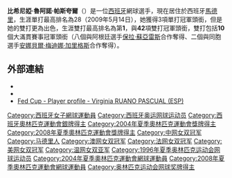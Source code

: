 {{noteTA
|G1=Tennis
}}
{{Infobox 网球
|姓名=Virginia Ruano Pascual
|照片=Virginia Ruano Pascual-2009-Sep-06.jpg
|国籍={{Flagicon|ESP}}西班牙
|生年=1973年
|生日=9月21日
|出生地= [[西班牙|西班牙]][[馬德里|馬德里]]
|居住地= 西班牙馬德里
|身高=169
|体重=60
|持拍手=右
|反拍=單手
|转职业年=1992
|球拍=
|球衣=
|球鞋=
|单打最高排名=28（1999年4月12日）
|双打最高排名='''1'''（2003年9月8日）
|现单打排名=
|现双打排名=
|单打冠军头衔= WTA級─3個<br />ITF級─4
|双打冠军头衔= WTA級─42個<br />ITF級─10
|职业战绩=
|奖金=$5,874,898
|澳网最好成绩=八強（2003）
|法网最好成绩=八強（1995）
|温网最好成绩=第四輪（1998）
|美网最好成绩=第三輪（1998、1999、2001）
|澳網雙打最好成績='''冠軍'''（2004）
|法網雙打最好成績='''冠軍'''（2001、2002、2004、2005、2008、2009）
|溫網雙打最好成績=亞軍（2002、2003、2006）
|美網雙打最好成績='''冠軍'''（2002、2003、2004）
|OlympicsDoublesresult         = [[Image:Silver_medal.svg|25px]] 銀牌（2004、2008）
|大满贯个数=雙打10個
|奥运会最好成绩=
}}
'''比希尼婭·魯阿諾·帕斯夸爾'''（{{bd|1973年|9月21日|catIdx=Ruano}}）是一位[[西班牙|西班牙]]網球選手，現在居住於西班牙[[馬德里|馬德里]]，生涯單打最高排名為28（2009年5月14日），她獲得3項單打冠軍頭銜，但是她的雙打更為出色，生涯雙打最高排名為第'''1'''，與'''42'''項雙打冠軍頭銜，雙打包括'''10'''個大滿貫賽事冠軍頭銜（八個與阿根廷選手[[保拉·蘇亞雷斯|保拉·蘇亞雷斯]]合作奪得、二個與同胞選手[[安娜貝爾·梅迪娜·加里格斯|安娜貝爾·梅迪娜·加里格斯]]合作奪得）。

== 外部連結 ==
{{Commonscat|Virginia Ruano Pascual}}
* {{Wta|6855}}
* {{ITF Profile|id=20001383}}
* [http://www.fedcup.com/en/players/player/profile.aspx?playerid=20001383 Fed Cup - Player profile - Virginia RUANO PASCUAL (ESP)] {{Wayback|url=http://www.fedcup.com/en/players/player/profile.aspx?playerid=20001383 |date=20160330123015 }}

{{西班牙人物小作品}}
{{網球運動員小作品}}

{{Authority control}}
{{DEFAULTSORT:Ruano Pascual, Virginia}}
[[Category:西班牙女子網球運動員|Category:西班牙女子網球運動員]]
[[Category:西班牙奥运网球运动员|Category:西班牙奥运网球运动员]]
[[Category:西班牙奧林匹克運動會銀牌得主|Category:西班牙奧林匹克運動會銀牌得主]]
[[Category:2004年夏季奧林匹克運動會獎牌得主|Category:2004年夏季奧林匹克運動會獎牌得主]]
[[Category:2008年夏季奧林匹克運動會獎牌得主|Category:2008年夏季奧林匹克運動會獎牌得主]]
[[Category:中网女双冠军|Category:中网女双冠军]]
[[Category:马德里人|Category:马德里人]]
[[Category:澳网女双冠军|Category:澳网女双冠军]]
[[Category:法网女双冠军|Category:法网女双冠军]]
[[Category:美网女双冠军|Category:美网女双冠军]]
[[Category:温网女双亚军|Category:温网女双亚军]]
[[Category:1996年夏季奥林匹克运动会网球运动员|Category:1996年夏季奥林匹克运动会网球运动员]]
[[Category:2004年夏季奧林匹克運動會網球運動員|Category:2004年夏季奧林匹克運動會網球運動員]]
[[Category:2008年夏季奧林匹克運動會網球運動員|Category:2008年夏季奧林匹克運動會網球運動員]]
[[Category:奥林匹克运动会网球奖牌得主|Category:奥林匹克运动会网球奖牌得主]]